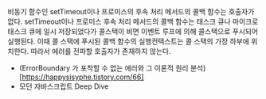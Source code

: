비동기 함수인 setTimeout이나 프로미스의 후속 처리 메서드의 콜백 함수는 호출자가 없다.
setTimeout이나 프로미스 후속 처리 메서드의 콜백 함수는 태스크 큐나 마이크로 태스크 큐에 일시 저장되었다가
콜스택이 비면 이벤트 루프에 의해 콜스택으로 푸시되어 실행된다.
이때 콜 스택에 푸시된 콜백 함수의 실행컨텍스트는 콜 스택의 가장 하부에 위치한다.
따라서 에러를 전파할 호출자가 존재하지 않는다.

- (ErrorBoundary 가 포착할 수 없는 에러와 그 이론적 원리 분석)[https://happysisyphe.tistory.com/66]
- 모던 자바스크립트 Deep Dive
